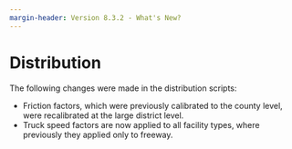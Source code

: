 ```yaml
---
margin-header: Version 8.3.2 - What's New?
---
```


# Distribution

The following changes were made in the distribution scripts:

- Friction factors, which were previously calibrated to the county level, were recalibrated at the large district level.
- Truck speed factors are now applied to all facility types, where previously they applied only to freeway.

